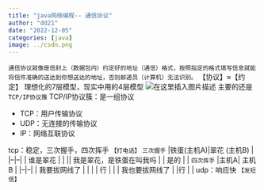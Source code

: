 ```yaml
---
title: "java网络编程-- 通信协议"
author: "dd21"
date: "2022-12-05" 
categories: [java]
image: ../csdn.png
---
```



`通信协议就像是信封上（数据包内）约定好的地址（通信）格式，按照指定的格式填写信息就能将信件准确的送达到你想送达的地址，否则邮递员（计算机）无法识别。`
【协议】≈【约定】
理想化的7层模型，现实中用的4层模型
![在这里插入图片描述](https://img-blog.csdnimg.cn/0c74c4fc9a0b41f393002b8f0977d4ec.png?x-oss-process=image/watermark,type_ZHJvaWRzYW5zZmFsbGJhY2s,shadow_50,text_Q1NETiBA5aSn5q-beg==,size_20,color_FFFFFF,t_70,g_se,x_16)
主要的还是`TCP/IP协议簇`
TCP/IP协议簇：是一组协议

 - TCP：用户传输协议
 - UDP：无连接的传输协议
 -  IP：网络互联协议

tcp：稳定，三次握手，四次挥手	`【打电话】`
`三次握手`
|铁蛋(主机A)|翠花 (主机B) |
|--|--|
| 谁是翠花 | |
|| 我是翠花，是铁蛋在叫我吗 |
| 是的 |  |
`四次挥手`
|主机A| 主机B |
|--|--|
| 我要拔网线了 |  |
|  | 行 |
|  | 我也要拔网线了 |
|行  |  |
udp：响应快									`【发短信】`

